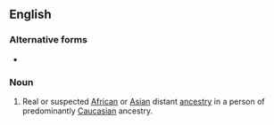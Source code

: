 ==English==

===Alternative forms===
* {{l|en|touch of the tar-brush}}

===Noun===
{{en-noun|?|head=[[touch]] of the [[tarbrush]]}}

# {{label|en|derogatory}} Real or suspected [[African]] or [[Asian]] distant [[ancestry]] in a person of predominantly [[Caucasian]] ancestry.